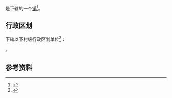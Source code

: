 {{中国乡级行政区|37/13/21/114/000}}

'''{{PAGENAMEBASE}}'''是{{PRC admin/fullname|37/13/21/114/000|3}}下辖的一个[[行政建制镇|镇]]<ref>{{PRC admin/ref sgc|{{PRC admin/parent|37/13/21/114/000}}}}</ref>。

== 行政区划 ==
{{PAGENAMEBASE}}下辖以下村级行政区划单位<ref>{{PRC admin/ref sgc|37/13/21/114/000}}</ref>：

{{PRC admin/children|37/13/21/114/000}}。

== 参考资料 ==
{{reflist}}

{{山东行政区划小作品}}
{{PRC admin/navcat|37/13/21/114/000}}